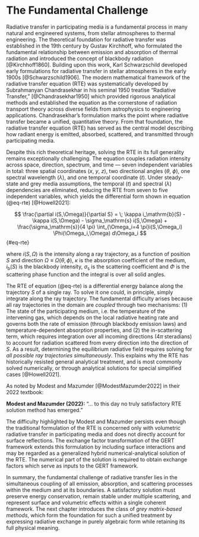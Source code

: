 # The Fundamental Challenge {#sec-fundamental_challenge}

Radiative transfer in participating media is a fundamental process in many natural and engineered systems, from stellar atmospheres to thermal engineering.
The theoretical foundation for radiative transfer was established in the 19th century by Gustav Kirchhoff, who formulated the fundamental relationship between emission and absorption of thermal radiation and introduced the concept of blackbody radiation [@Kirchhoff1860].
Building upon this work, Karl Schwarzschild developed early formulations for radiative transfer in stellar atmospheres in the early 1900s [@Schwarzschild1906].
The modern mathematical framework of the radiative transfer equation (RTE) was systematically developed by Subrahmanyan Chandrasekhar in his seminal 1950 treatise "Radiative Transfer," [@Chandrasekhar1950] which provided rigorous analytical methods and established the equation as the cornerstone of radiation transport theory across diverse fields from astrophysics to engineering applications. Chandrasekhar’s formulation marks the point where radiative transfer became a unified, quantitative theory. From that foundation, the radiative transfer equation (RTE) has served as the central model describing how radiant energy is emitted, absorbed, scattered, and transmitted through participating media.

Despite this rich theoretical heritage, solving the RTE in its full generality remains exceptionally challenging.
The equation couples radiation intensity across space, direction, spectrum, and time — seven independent variables in total: three spatial coordinates ($x$, $y$, $z$), two directional angles ($\theta$, $\phi$), one spectral wavelength ($\lambda$), and one temporal coordinate ($t$).
Under steady-state and grey media assumptions, the temporal ($t$) and spectral ($\lambda$) dependencies are eliminated, reducing the RTE from seven to five independent variables, which yields the differential form shown in equation (@eq-rte) [@Howell2021]:

$$ \frac{\partial i(S,\Omega)}{\partial S} = \; \kappa i_\mathrm{b}(S) - \kappa i(S,\Omega) - \sigma_\mathrm{s} i(S,\Omega) + \frac{\sigma_\mathrm{s}}{4 \pi} \int_{\Omega_i=4 \pi}i(S,\Omega_i) \Phi(\Omega_i,\Omega) d\Omega_i $$ {#eq-rte}

where $i(S,\Omega)$ is the intensity along a ray trajectory, as a function of position $S$ and direction $\Omega\equiv\Omega(\theta,\phi)$, $\kappa$ is the absorption coefficient of the medium, $i_\mathrm{b}(S)$ is the blackbody intensity, $\sigma_\mathrm{s}$ is the scattering coefficient and $\Phi$ is the scattering phase function and the integral is over all solid angles.

The RTE of equation (@eq-rte) is a differential energy balance along the trajectory $S$ of a single ray.
To solve it one could, in principle, simply integrate along the ray trajectory.
The fundamental difficulty arises because all ray trajectories in the domain are *coupled* through two mechanisms:
(1) The state of the participating medium, i.e. the temperature of the intervening gas, which depends on the local radiative heating rate and governs both the rate of emission (through blackbody emission laws) and temperature-dependent absorption properties, and
(2) the in-scattering term, which requires integration over all incoming directions (4$\pi$ steradians) to account for radiation scattered from every direction into the direction of $S$.
As a result, determining the equilibrium radiative field requires solving for *all possible ray trajectories simultaneously*.
This explains why the RTE has historically resisted general analytical treatment, and is most commonly solved numerically, or through analytical solutions for special simplified cases [@Howell2021].

As noted by Modest and Mazumder [@ModestMazumder2022] in their 2022 textbook:
<div class="quote-box">
<strong>Modest and Mazumder (2022):</strong> "... to this day no truly satisfactory RTE solution method has emerged."
</div>

The difficulty highlighted by Modest and Mazumder persists even though the traditional formulation of the RTE is concerned only with volumetric radiative transfer in participating media and does not directly account for surface reflections.
The exchange factor transformation of the GERT framework extends this formulation by including surface interactions and may be regarded as a generalized hybrid numerical-analytical solution of the RTE.
The numerical part of the solution is required to obtain exchange factors which serve as inputs to the GERT framework.

In summary, the fundamental challenge of radiative transfer lies in the simultaneous coupling of all emission, absorption, and scattering processes within the medium and at its boundaries.
A satisfactory solution must preserve energy conservation, remain stable under multiple scattering, and represent surface and volumetric effects within a single coherent framework.
The next chapter introduces the class of *grey matrix-based methods*, which form the foundation for such a unified treatment by expressing radiative exchange in purely algebraic form while retaining its full physical meaning.
